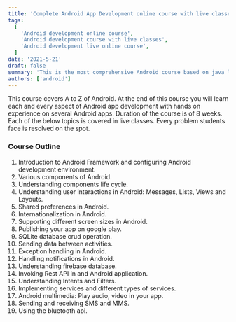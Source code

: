 ```yaml
---
title: 'Complete Android App Development online course with live classes'
tags:
  [
    'Android development online course',
    'Android development course with live classes',
    'Android development live online course',
  ]
date: '2021-5-21'
draft: false
summary: 'This is the most comprehensive Android course based on java language. Basic knowledge of JAVA is prerequisite for this course.'
authors: ['android']
---
```


This course covers A to Z of Android. At the end of this course you will learn each and every aspect of Android app development with hands on experience on several Android apps.
Duration of the course is of 8 weeks. Each of the below topics is covered in live classes. Every problem students face is resolved on the spot.

### Course Outline

1. Introduction to Android Framework and configuring Android development environment.
2. Various components of Android.
3. Understanding components life cycle.
4. Understanding user interactions in Android: Messages, Lists, Views and Layouts.
5. Shared preferences in Android.
6. Internationalization in Android.
7. Supporting different screen sizes in Android.
8. Publishing your app on google play.
9. SQLite database crud operation.
10. Sending data between activities.
11. Exception handling in Android.
12. Handling notifications in Android.
13. Understanding firebase database.
14. Invoking Rest API in and Android application.
15. Understanding Intents and Filters.
16. Implementing services and different types of services.
17. Android multimedia: Play audio, video in your app.
18. Sending and receiving SMS and MMS.
19. Using the bluetooth api.
